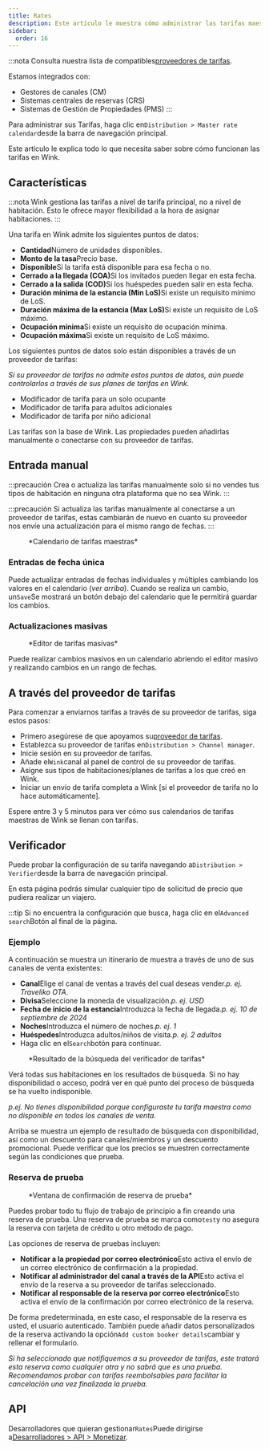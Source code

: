 ```yaml
---
title: Rates
description: Este artículo le muestra cómo administrar las tarifas maestras en Wink.
sidebar:
  order: 16
---
```


:::nota
Consulta nuestra lista de compatibles[proveedores de tarifas](/extranet/rate-providers).

Estamos integrados con:

* Gestores de canales (CM)
* Sistemas centrales de reservas (CRS)
* Sistemas de Gestión de Propiedades (PMS)
  :::

Para administrar sus Tarifas, haga clic en`Distribution > Master rate calendar`desde la barra de navegación principal.

Este artículo le explica todo lo que necesita saber sobre cómo funcionan las tarifas en Wink.

## Características

:::nota
Wink gestiona las tarifas a nivel de tarifa principal, no a nivel de habitación. Esto le ofrece mayor flexibilidad a la hora de asignar habitaciones.
:::

Una tarifa en Wink admite los siguientes puntos de datos:

* **Cantidad**Número de unidades disponibles.
* **Monto de la tasa**Precio base.
* **Disponible**Si la tarifa está disponible para esa fecha o no.
* **Cerrado a la llegada (COA)**&#x53;i los invitados pueden llegar en esta fecha.
* **Cerrado a la salida (COD)**&#x53;i los huéspedes pueden salir en esta fecha.
* **Duración mínima de la estancia (Min LoS)**&#x53;i existe un requisito mínimo de LoS.
* **Duración máxima de la estancia (Max LoS)**&#x53;i existe un requisito de LoS máximo.
* **Ocupación mínima**Si existe un requisito de ocupación mínima.
* **Ocupación máxima**Si existe un requisito de LoS máximo.

Los siguientes puntos de datos solo están disponibles a través de un proveedor de tarifas:

*Si su proveedor de tarifas no admite estos puntos de datos, aún puede controlarlos a través de sus planes de tarifas en Wink.*

* Modificador de tarifa para un solo ocupante
* Modificador de tarifa para adultos adicionales
* Modificador de tarifa por niño adicional

Las tarifas son la base de Wink. Las propiedades pueden añadirlas manualmente o conectarse con su proveedor de tarifas.

## Entrada manual

:::precaución
Crea o actualiza las tarifas manualmente solo si no vendes tus tipos de habitación en ninguna otra plataforma que no sea Wink.
:::

:::precaución
Si actualiza las tarifas manualmente al conectarse a un proveedor de tarifas, estas cambiarán de nuevo en cuanto su proveedor nos envíe una actualización para el mismo rango de fechas.
:::

<figure>
  <CloudinaryImage width="700" height="251" resize="scale" quality="best" alt="Calendario de tarifas maestras" src="academy/rate-calendar" errorImage="noimage_opaque_nyrtl0.png" />

  <figcaption>*Calendario de tarifas maestras*</figcaption>
</figure>


### Entradas de fecha única

Puede actualizar entradas de fechas individuales y múltiples cambiando los valores en el calendario (*ver arriba*). Cuando se realiza un cambio, un`Save`Se mostrará un botón debajo del calendario que le permitirá guardar los cambios.

### Actualizaciones masivas

<figure>
  <CloudinaryImage width="700" height="267" resize="scale" quality="best" alt="Editor de tarifas masivas" src="academy/bulk-editor" errorImage="noimage_opaque_nyrtl0.png" />

  <figcaption>*Editor de tarifas masivas*</figcaption>
</figure>


Puede realizar cambios masivos en un calendario abriendo el editor masivo y realizando cambios en un rango de fechas.

## A través del proveedor de tarifas

Para comenzar a enviarnos tarifas a través de su proveedor de tarifas, siga estos pasos:

* Primero asegúrese de que apoyamos su[proveedor de tarifas](/extranet/rate-providers).
* Establezca su proveedor de tarifas en`Distribution > Channel manager`.
* Inicie sesión en su proveedor de tarifas.
* Añade el`Wink`canal al panel de control de su proveedor de tarifas.
* Asigne sus tipos de habitaciones/planes de tarifas a los que creó en Wink.
* Iniciar un envío de tarifa completa a Wink \[si el proveedor de tarifa no lo hace automáticamente].

Espere entre 3 y 5 minutos para ver cómo sus calendarios de tarifas maestras de Wink se llenan con tarifas.

## Verificador

Puede probar la configuración de su tarifa navegando a`Distribution > Verifier`desde la barra de navegación principal.

En esta página podrás simular cualquier tipo de solicitud de precio que pudiera realizar un viajero.

:::tip
Si no encuentra la configuración que busca, haga clic en el`Advanced search`Botón al final de la página.

### Ejemplo

A continuación se muestra un itinerario de muestra a través de uno de sus canales de venta existentes:

* **Canal**Elige el canal de ventas a través del cual deseas vender.*p. ej. Traveliko OTA*.
* **Divisa**Seleccione la moneda de visualización.*p. ej. USD*
* **Fecha de inicio de la estancia**Introduzca la fecha de llegada.*p. ej. 10 de septiembre de 2024*
* **Noches**Introduzca el número de noches.*p. ej. 1*
* **Huéspedes**Introduzca adultos/niños de visita.*p. ej. 2 adultos*
* Haga clic en el`Search`botón para continuar.

<figure>
  <CloudinaryImage width="350" height="501" resize="scale" quality="best" alt="Resultado del verificador de tarifas" src="academy/rate-verifier" errorImage="noimage_opaque_nyrtl0.png" />

  <figcaption>*Resultado de la búsqueda del verificador de tarifas*</figcaption>
</figure>


Verá todas sus habitaciones en los resultados de búsqueda.
Si no hay disponibilidad o acceso, podrá ver en qué punto del proceso de búsqueda se ha vuelto indisponible.

*p.ej. No tienes disponibilidad porque configuraste tu tarifa maestra como no disponible en todos los canales de venta.*

Arriba se muestra un ejemplo de resultado de búsqueda con disponibilidad, así como un descuento para canales/miembros y un descuento promocional.
Puede verificar que los precios se muestren correctamente según las condiciones que prueba.

### Reserva de prueba

<figure>
  <CloudinaryImage width="350" height="459" resize="scale" quality="best" alt="Modalidad de reserva de prueba" src="academy/test-booking" errorImage="noimage_opaque_nyrtl0.png" />

  <figcaption>*Ventana de confirmación de reserva de prueba*</figcaption>
</figure>


Puedes probar todo tu flujo de trabajo de principio a fin creando una reserva de prueba.
Una reserva de prueba se marca como`test`y no asegura la reserva con tarjeta de crédito u otro método de pago.

Las opciones de reserva de pruebas incluyen:

* **Notificar a la propiedad por correo electrónico**Esto activa el envío de un correo electrónico de confirmación a la propiedad.
* **Notificar al administrador del canal a través de la API**Esto activa el envío de la reserva a su proveedor de tarifas seleccionado.
* **Notificar al responsable de la reserva por correo electrónico**Esto activa el envío de la confirmación por correo electrónico de la reserva.

De forma predeterminada, en este caso, el responsable de la reserva es usted, el usuario autenticado. También puede añadir datos personalizados de la reserva activando la opción`Add custom booker details`cambiar y rellenar el formulario.

*Si ha seleccionado que notifiquemos a su proveedor de tarifas, este tratará esta reserva como cualquier otra y no sabrá que es una prueba. Recomendamos probar con tarifas reembolsables para facilitar la cancelación una vez finalizada la prueba.*

## API

Desarrolladores que quieran gestionar`Rates`Puede dirigirse a[Desarrolladores > API > Monetizar](/developers/apis/#monetize-api).

